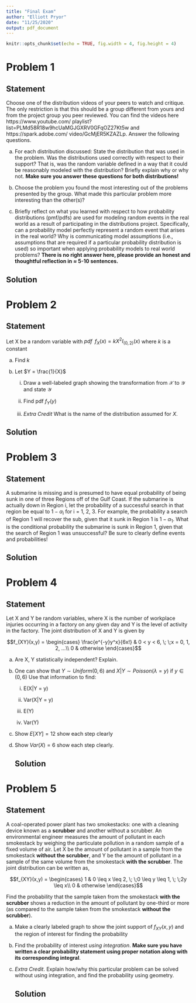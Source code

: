 ```yaml
---
title: "Final Exam"
author: "Elliott Pryor"
date: "11/25/2020"
output: pdf_document
---
```


```r
knitr::opts_chunk$set(echo = TRUE, fig.width = 4, fig.height = 4)
```

\renewcommand{\sp}{\; \;}
\newcommand*\Eval[3]{\left.#1\right\rvert_{#2}^{#3}}


# Problem 1
## Statement
Choose one of the distribution videos of your peers to watch and critique. The
only restriction is that this should be a group different from yours and from the project
group you peer reviewed. You can find the videos here https://www.youtube.com/
playlist?list=PLMd58R18w9hcUaMGJGXRV0GFqOZ27Kt5w and https://spark.adobe.com/
video/GcMjER5KZAZLp. Answer the following questions.

a. For each distribution discussed: State the distribution that was used in the
problem. Was the distributions used correctly with respect to their support? That
is, was the random variable defined in a way that it could be reasonably modeled
with the distribution? Briefly explain why or why not. **Make sure you answer these
questions for both distributions!**

b. Choose the problem you found the most interesting out of the problems
presented by the group. What made this particular problem more interesting than
the other(s)?


c. Briefly reflect on what you learned with respect to how probability distributions (pmf/pdfs) are used for modeling random events in the real world as a result of
participating in the distributions project. Specifically, can a probability model perfectly represent a random event that arises in the real world? Why is communicating
model assumptions (i.e., assumptions that are required if a particular probability
distribution is used) so important when applying probability models to real world
problems? **There is no right answer here, please provide an honest and thoughtful
reflection in $\approx$ 5-10 sentences.**

\hrule
## Solution

# Problem 2
## Statement

Let X be a random variable with $pdf \sp f_X(x) = kX^2 I_{(0,2)}(x)$ where $k$ is a constant

a. Find $k$

b. Let $Y = \frac{1}{X}$

    i. Draw a well-labeled graph showing the transformation from $\mathcal{X}$ to $\mathcal{Y}$ and state $\mathcal{Y}$
    
    ii. Find pdf $f_Y(y)$
    
    iii. *Extra Credit* What is the name of the distribution assumed for $X$.
    
\hrule
## Solution








# Problem 3
## Statement
A submarine is missing and is presumed to have equal probability of being
sunk in one of three Regions off of the Gulf Coast. If the submarine is actually down in
Region i, let the probability of a successful search in that region be equal to $1 - \alpha_i$ for
i = 1, 2, 3. For example, the probability a search of Region 1 will recover the sub, given
that it sunk in Region 1 is $1 - \alpha_1$. What is the conditional probability the submarine is
sunk in Region 1, given that the search of Region 1 was unsuccessful? Be sure to clearly
define events and probabilities!
\hrule
## Solution




# Problem 4
## Statement
Let X and Y be random variables, where X is the number of workplace injuries
occurring in a factory on any given day and Y is the level of activity in the factory. The
joint distribution of X and Y is given by

$$f_{XY}(x,y) = \begin{cases}
\frac{e^{-y}y^x}{6x!} & 0 < y < 6, \sp x = 0, 1, 2, ...\\
0 & otherwise
\end{cases}$$

a. Are X, Y statistically independent? Explain.

b. One can show that $Y \sim Uniform(0,6)$ and $X | Y \sim Poisson(\lambda = y)$ if $y \in (0,6)$
Use that information to find: 

    i. E(X|Y = y)
    
    ii. Var(X|Y = y)
    
    iii. E(Y)
    
    iv. Var(Y)
    
c. Show $E[XY] = 12$ show each step clearly

d. Show $Var(X) = 6$ show each step clearly.
\hrule
## Solution








# Problem 5
## Statement
A coal-operated power plant has two smokestacks: one with a cleaning device
known as a **scrubber** and another without a scrubber. An environmental engineer measures
the amount of pollutant in each smokestack by weighing the particulate pollution in a
random sample of a fixed volume of air. Let X be the amount of pollutant in a sample
from the smokestack **without the scrubber**, and Y be the amount of pollutant in a sample
of the same volume from the smokestack **with the scrubber**. The joint distribution can be
written as,

$$f_{XY}(x,y) = \begin{cases}
1 & 0 \leq x \leq 2, \sp 0 \leq y \leq 1, \sp 2y \leq x\\
0 & otherwise
\end{cases}$$

Find the probability that the sample taken from the smokestack **with the scrubber** shows
a reduction in the amount of pollutant by one-third or more (as compared to the sample
taken from the smokestack **without the scrubber**).

a. Make a clearly labeled graph to show the joint support of $f_{XY}(x,y)$ and the region of interest for finding the probability

b. Find the probability of interest *using integration*. **Make sure you have written a clear probability statement using proper notation along with its corresponding integral**.

c. *Extra Credit*. Explain how/why this particular problem can be solved without using integration, and find the probability using geometry.
\hrule
## Solution









